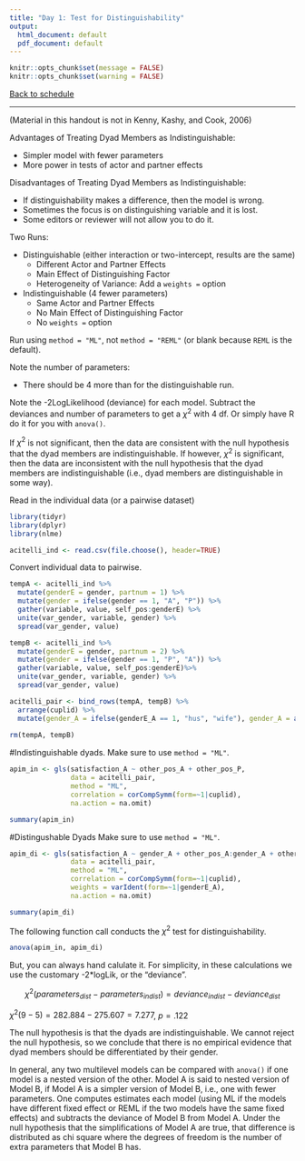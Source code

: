 ```yaml
---
title: "Day 1: Test for Distinguishability"
output:
  html_document: default
  pdf_document: default
---
```

```r
knitr::opts_chunk$set(message = FALSE)
knitr::opts_chunk$set(warning = FALSE)
```

[Back to schedule](schedule.html)

***  

(Material in this handout is not in Kenny, Kashy, and Cook, 2006)

Advantages of Treating Dyad Members as Indistinguishable:  

  * Simpler model with fewer parameters
  * More power in tests of actor and partner effects    

Disadvantages of Treating Dyad Members as Indistinguishable: 

  * If distinguishability makes a difference, then the model is wrong.
  * Sometimes the focus is on distinguishing variable and it is lost.
  * Some editors or reviewer will not allow you to do it.  

Two Runs: 

  * Distinguishable (either interaction or two-intercept, results are the same)
    + Different Actor and Partner Effects
    + Main Effect of Distinguishing Factor
    + Heterogeneity of Variance: Add a `weights =` option
  * Indistinguishable (4 fewer parameters)
    + Same Actor and Partner Effects
    + No Main Effect of Distinguishing Factor
    + No `weights =` option  

Run using `method = "ML"`, not `method = "REML"` (or blank because `REML` is the default).  

Note the number of parameters:

  * There should be 4 more than for the distinguishable run.  

Note the -2LogLikelihood (deviance) for each model. Subtract the deviances and number of parameters to get a $\chi^2$ with 4 df. Or simply have R do it for you with `anova()`.  

If $\chi^2$ is not significant, then the data are consistent with the null hypothesis that the dyad members are indistinguishable. If however, $\chi^2$ is significant, then the data are inconsistent with the null hypothesis that the dyad members are indistinguishable (i.e., dyad members are distinguishable in some way).  


Read in the individual data (or a pairwise dataset) 

```r
library(tidyr)
library(dplyr)
library(nlme)

acitelli_ind <- read.csv(file.choose(), header=TRUE)
```

Convert individual data to pairwise. 

```r
tempA <- acitelli_ind %>% 
  mutate(genderE = gender, partnum = 1) %>%
  mutate(gender = ifelse(gender == 1, "A", "P")) %>%
  gather(variable, value, self_pos:genderE) %>%
  unite(var_gender, variable, gender) %>%
  spread(var_gender, value)

tempB <- acitelli_ind %>% 
  mutate(genderE = gender, partnum = 2) %>%
  mutate(gender = ifelse(gender == 1, "P", "A")) %>%
  gather(variable, value, self_pos:genderE)%>%
  unite(var_gender, variable, gender) %>%
  spread(var_gender, value)

acitelli_pair <- bind_rows(tempA, tempB) %>%
  arrange(cuplid) %>%
  mutate(gender_A = ifelse(genderE_A == 1, "hus", "wife"), gender_A = as.factor(gender_A)) 
  
rm(tempA, tempB)
```


#Indistinguishable dyads.
Make sure to use `method = "ML"`.

```r
apim_in <- gls(satisfaction_A ~ other_pos_A + other_pos_P,
               data = acitelli_pair,
               method = "ML",
               correlation = corCompSymm(form=~1|cuplid),
               na.action = na.omit)

summary(apim_in)
```

#Distingushable Dyads
Make sure to use `method = "ML"`.

```r
apim_di <- gls(satisfaction_A ~ gender_A + other_pos_A:gender_A + other_pos_P:gender_A - 1,
               data = acitelli_pair, 
               method = "ML",
               correlation = corCompSymm(form=~1|cuplid), 
               weights = varIdent(form=~1|genderE_A), 
               na.action = na.omit)

summary(apim_di)
```

The following function call conducts the $\chi^2$ test for distinguishability.

```r
anova(apim_in, apim_di)
```

But, you can always hand calulate it. For simplicity, in these calculations we use the customary -2*logLik, or the "deviance".     

$$\chi^2(parameters_{dist} - parameters_{indist}) = deviance_{indist} - deviance_{dist}$$

$\chi^2(9 - 5) = 282.884 - 275.607 =  7.277$, $p = .122$

The null hypothesis is that the dyads are indistinguishable. We cannot reject the null hypothesis, so we conclude that there is no empirical evidence that dyad members should be differentiated by their gender.  

In general, any two multilevel models can be compared with `anova()` if one model is a nested version of the other. Model A is said to nested version of Model B, if Model A is a simpler version of Model B, i.e., one with fewer parameters. One computes estimates each model (using ML if the models have different fixed effect or REML if the two models have the same fixed effects) and subtracts the deviance of Model B from Model A.  Under the null hypothesis that the simplifications of Model A are true, that difference is distributed as chi square where the degrees of freedom is the number of extra parameters that Model B has. 

